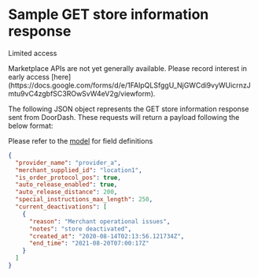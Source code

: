 # Sample GET store information response

Limited access

<Warning>
Marketplace APIs are not yet generally available. Please record interest in early access [here](https://docs.google.com/forms/d/e/1FAIpQLSfggU_NjGWCdi9vyWUicrnzJmtu9vC4zgbfSC3ROwSvW4eV2g/viewform).
</Warning>

The following JSON object represents the GET store information response sent from DoorDash. These requests will return a payload following the below format:

Please refer to the [model](/en-US/api/marketplace#section/ItemActivation) for field definitions

```json
{  
  "provider_name": "provider_a",  
  "merchant_supplied_id": "location1",  
  "is_order_protocol_pos": true,  
  "auto_release_enabled": true,  
  "auto_release_distance": 200,  
  "special_instructions_max_length": 250,  
  "current_deactivations": [  
    {  
      "reason": "Merchant operational issues",  
      "notes": "store deactivated",  
      "created_at": "2020-08-14T02:13:56.121734Z",  
      "end_time": "2021-08-20T07:00:17Z"  
    }  
  ]  
}  

```

